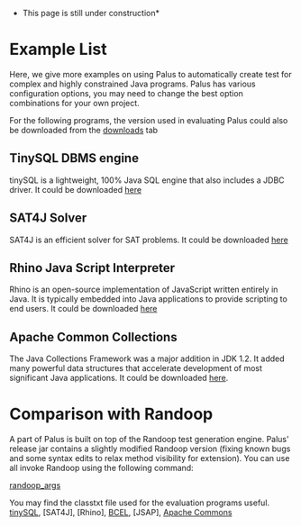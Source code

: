 *This page is still under construction*

<wiki:toc max_depth="3" />

=Example List=

Here, we give more examples on using Palus to automatically create test for complex and highly constrained Java programs. Palus has various configuration options, you may need to change the best option combinations for your own project.

For the following programs, the version used in evaluating Palus could also be downloaded from the [http://code.google.com/p/tpalus/downloads/list downloads] tab

==TinySQL DBMS engine==

tinySQL is a lightweight, 100% Java SQL engine that also includes a JDBC driver. It could be downloaded [http://www.jepstone.net/tinySQL/ here]

==SAT4J Solver==

SAT4J is an efficient solver for SAT problems. It could be downloaded [http://www.sat4j.org/ here]

==Rhino Java Script Interpreter==

Rhino is an open-source implementation of JavaScript written entirely in Java. It is typically embedded into Java applications to provide scripting to end users. It could be downloaded [http://www.mozilla.org/rhino/ here]


==Apache Common Collections==

The Java Collections Framework was a major addition in JDK 1.2. It added many powerful data structures that accelerate development of most significant Java applications. It could be downloaded [http://commons.apache.org/collections/ here].

=Comparison with Randoop=

A part of Palus is built on top of the Randoop test generation engine. Palus' release jar contains a slightly modified Randoop version (fixing known bugs and some syntax edits to relax method visibility for extension). You can use all invoke Randoop using the following command:

{{{java -cp palus-0.1.jar:$YOUR_CLASS_PATH randoop.main.Main }}}[http://randoop.googlecode.com/hg/doc/index.html#command-line-options randoop_args]


You may find the classtxt file used for the evaluation programs useful. [http://code.google.com/p/tpalus/source/browse/trunk/%20tpalus%20--username%20racezhang/Palus/tinysqlexperiment/tinysqlclass.txt tinySQL], [SAT4J], [Rhino], [http://code.google.com/p/tpalus/source/browse/trunk/%20tpalus%20--username%20racezhang/Palus/bcelexperiment/bcelclass.txt BCEL], [JSAP], [http://code.google.com/p/tpalus/source/browse/trunk/%20tpalus%20--username%20racezhang/Palus/apachecollectionexperiment/apacheclass.txt Apache Commons]